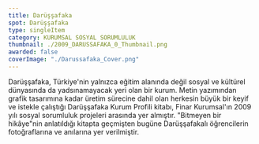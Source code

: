 ```yaml
---
title: Darüşşafaka
spot: Darüşşafaka
type: singleItem
category: KURUMSAL SOSYAL SORUMLULUK
thumbnail: ./2009_DARUSSAFAKA_0_Thumbnail.png
awarded: false
coverImage: "./Darussafaka_Cover.png"
---
```


Darüşşafaka, Türkiye'nin yalnızca eğitim alanında değil sosyal ve kültürel dünyasında da yadsınamayacak yeri olan bir kurum. Metin yazımından grafik tasarımına kadar üretim sürecine dahil olan herkesin büyük bir keyif ve istekle çalıştığı Darüşşafaka Kurum Profili kitabı, Finar Kurumsal'ın 2009 yılı sosyal sorumluluk projeleri arasında yer almıştır. "Bitmeyen bir hikâye"nin anlatıldığı kitapta geçmişten bugüne Darüşşafakalı öğrencilerin fotoğraflarına ve anılarına yer verilmiştir.
